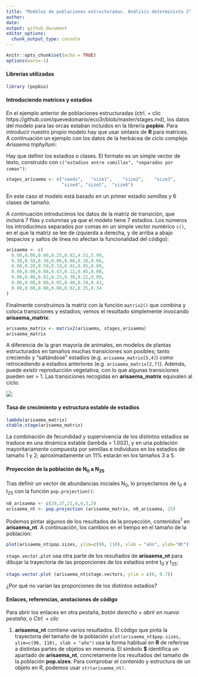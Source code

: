 ```yaml
---
title: "Modelos de poblaciones estructuradas. Análisis determinista 2"
author:
date:
output: github_document
editor_options: 
  chunk_output_type: console
---
```


```r
knitr::opts_chunk$set(echo = TRUE)
options(warn=-1)
```

#### Librerías utilizadas
```r
library (popbio)
```

#### Introduciendo matrices y estadios
En el ejemplo anterior de poblaciones estructuradas (ctrl. + clic https://github.com/quevedomario/eco3r/blob/master/stages.md), los datos del modelo para las orcas estaban incluidos en la librería **popbio**. Para introducir nuestro propio modelo hay que usar sintaxis de **R** para matrices. A continuación un ejemplo con los datos de la herbácea de ciclo complejo  *Arisaema triphyllum*:

Hay que definir los estadios o clases. El formato es un simple vector de texto, construido con `c("estadios entre comillas", "separados por comas")`:

```r
stages_arisaema <- c("seeds",	"size1",	"size2",	"size3",	
                     "size4", "size5",	"size6")
```

En este caso el modelo está basado en un primer estadio *semillas* y 6 clases de tamaño. 

A continuación introducimos los datos de la matriz de transición, que incluirá 7 filas y columnas ya que el modelo tiene 7 estadios. Los números los introducimos separados por comas en un simple vector numérico `c()`, en el que la matriz se lee de izquierda a derecha, y de arriba a abajo (espacios y saltos de línea no afectan la funcionalidad del código):

```r
arisaema <- c(
  0.00,0.00,0.00,0.25,0.82,4.51,5.99,
  0.30,0.58,0.30,0.06,0.06,0.10,0.06,
  0.00,0.20,0.59,0.19,0.02,0.05,0.09,
  0.00,0.00,0.08,0.47,0.12,0.05,0.00,
  0.00,0.00,0.02,0.23,0.38,0.22,0.09,
  0.00,0.00,0.00,0.05,0.40,0.34,0.43,
  0.00,0.00,0.00,0.00,0.02,0.25,0.34
)
```

Finalmente construimos la matriz con la función `matrix2()` que combina y coloca  transiciones y estadios; vemos el resultado simplemente invocando **arisaema_matrix**: 

```r
arisaema_matrix <- matrix2(arisaema, stages_arisaema)
arisaema_matrix
```

A diferencia de la gran mayoría de animales, en modelos de plantas estructurados en tamaños muchas transiciones son posibles; tanto creciendo y "saltándose" estadios (e.g. `arisaema_matrix[5,4]`) como retrocediendo a estadios anteriores (e.g. `arisaema_matrix[2,7]`). Además, puede existir reproducción vegetativa, con lo que algunas transiciones pueden ser > 1. Las transiciones recogidas en **arisaema_matrix** equivalen al ciclo:

![](stages2_files/figure-markdown_github/structured_jack_in_the_pulpit_600.jpg)

#### Tasa de crecimiento y estructura estable de estadios
```r
lambda(arisaema_matrix)
stable.stage(arisaema_matrix)
```

La combinación de fecundidad y supervivencia de los distintos estadios se traduce en una dinámica estable (lambda = 1.002), y en una población mayoritariamente compuesta por semillas e individuos en los estadios de tamaño 1 y 2; aproximadamente un 11% estarán en los tamaños 3 a 5.

#### Proyección de la población de N~0~ a N~25~
Tras definir un vector de abundancias iniciales N~0~, lo proyectamos de t~0~ a t~25~ con la función `pop.projection()`: 
```r
n0_arisaema <- c(29,37,21,4,4,3,2)
arisaema_nt <- pop.projection (arisaema_matrix, n0_arisaema, 25)
```

Podemos pintar algunos de los resultados de la proyección, contenidos^1^ en **arisaema_nt**. A continuación, los cambios en el tiempo en el tamaño de la población:
```r
plot(arisaema_nt$pop.sizes, ylim=c(90, 110), xlab = "año", ylab="Nt")
```

`stage.vector.plot` usa otra parte de los resultados de **arisaema_nt** para dibujar la trayectoria de las proporciones de los estadios entre t~0~ y t~25~: 
```r
stage.vector.plot (arisaema_nt$stage.vectors, ylim = c(0, 0.7))
```

¿Por qué no varían las proporciones de los distintos estadios?

#### Enlaces, referencias, anotaciones de código
Para abrir los enlaces en otra pestaña, *botón derecho + abrir en nueva pestaña*, o *Ctrl. + clic*

1. **arisaema_nt** contiene varios resultados. El código que pinta la trayectoria del tamaño de la población `plot(arisaema_nt$pop.sizes, ylim=c(90, 110), xlab = "año")` usa la forma habitual en **R** de referirse a distintas partes de objetos en memoria. El símbolo **$** identifica un apartado de **arisaema_nt**, concretamente los resultados del tamaño de la población **pop.sizes**. Para comprobar el contenido y estructura de un objeto en R, podemos usar `str(arisaema_nt)`.  